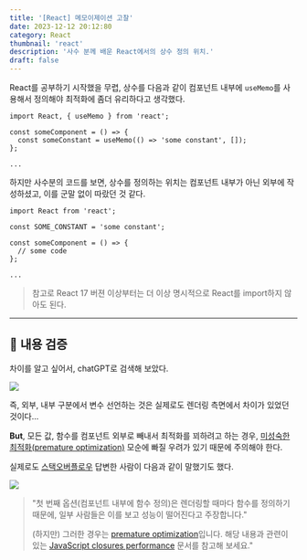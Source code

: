 ```yaml
---
title: '[React] 메모이제이션 고찰'
date: 2023-12-12 20:12:80
category: React
thumbnail: 'react'
description: '사수 분께 배운 React에서의 상수 정의 위치.'
draft: false
---
```



React를 공부하기 시작했을 무렵, 상수를 다음과 같이 컴포넌트 내부에 `useMemo`를 사용해서 정의해야 최적화에 좀더 유리하다고 생각했다.

```tsx
import React, { useMemo } from 'react';

const someComponent = () => {
  const someConstant = useMemo(() => 'some constant', []);
};

...
```

하지만 사수분의 코드를 보면, 상수를 정의하는 위치는 컴포넌트 내부가 아닌 외부에 작성하셨고, 이를 군말 없이 따랐던 것 같다.

```tsx
import React from 'react';

const SOME_CONSTANT = 'some constant';

const someComponent = () => {
  // some code
};

...
```

> 참고로 React 17 버젼 이상부터는 더 이상 명시적으로 React를 import하지 않아도 된다.


---

## 🧐 내용 검증

차이를 알고 싶어서, chatGPT로 검색해 보았다.


![](https://i.imgur.com/hFCaqlc.png)


즉, 외부, 내부 구분에서 변수 선언하는 것은 실제로도 렌더링 측면에서 차이가 있었던 것이다...

**But**, 모든 값, 함수를 컴포넌트 외부로 빼내서 최적화를 꾀하려고 하는 경우, [미성숙한 최적화(premature optimization)](https://stackify.com/premature-optimization-evil/) 모순에 빠질 우려가 있기 때문에 주의해야 한다.

실제로도 [스택오버플로우](https://stackoverflow.com/questions/62848106/functional-component-write-functions-inside-or-outside-the-component) 답변한 사람이 다음과 같이 말했기도 했다.

![](https://i.imgur.com/oW8fZDm.png)

> "첫 번째 옵션(컴포넌트 내부에 함수 정의)은 렌더링할 때마다 함수를 정의하기 때문에, 일부 사람들은 이를 보고 성능이 떨어진다고 주장합니다."
>
> (하지만) 그러한 경우는 [premature optimization](https://www.google.com/url?sa=t&rct=j&q=&esrc=s&source=web&cd=&cad=rja&uact=8&ved=2ahUKEwi39cGIh8XqAhXXaRUIHacEA2cQFjABegQIDBAE&url=https%3A%2F%2Fstackify.com%2Fpremature-optimization-evil%2F&usg=AOvVaw1lvwXXDmbMKHnPU2N8D8n2)입니다. 해당 내용과 관련이 있는 [JavaScript closures performance](https://stackoverflow.com/questions/14974811/javascript-closures-performance) 문서를 참고해 보세요."

